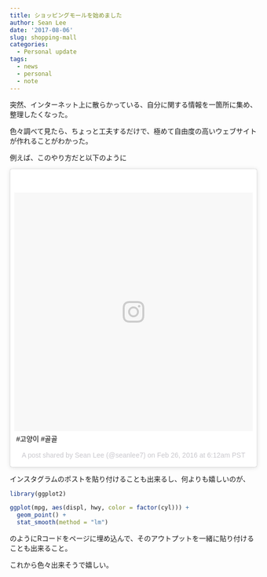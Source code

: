 ```yaml
---
title: ショッピングモールを始めました
author: Sean Lee
date: '2017-08-06'
slug: shopping-mall
categories:
  - Personal update
tags:
  - news
  - personal
  - note
---
```


突然、インターネット上に散らかっている、自分に関する情報を一箇所に集め、整理したくなった。

色々調べて見たら、ちょっと工夫するだけで、極めて自由度の高いウェブサイトが作れることがわかった。

例えば、このやり方だと以下のように

<blockquote class="instagram-media" data-instgrm-captioned data-instgrm-version="7" style=" background:#FFF; border:0; border-radius:3px; box-shadow:0 0 1px 0 rgba(0,0,0,0.5),0 1px 10px 0 rgba(0,0,0,0.15); margin: 1px; max-width:658px; padding:0; width:99.375%; width:-webkit-calc(100% - 2px); width:calc(100% - 2px);"><div style="padding:8px;"> <div style=" background:#F8F8F8; line-height:0; margin-top:40px; padding:50.0% 0; text-align:center; width:100%;"> <div style=" background:url(data:image/png;base64,iVBORw0KGgoAAAANSUhEUgAAACwAAAAsCAMAAAApWqozAAAABGdBTUEAALGPC/xhBQAAAAFzUkdCAK7OHOkAAAAMUExURczMzPf399fX1+bm5mzY9AMAAADiSURBVDjLvZXbEsMgCES5/P8/t9FuRVCRmU73JWlzosgSIIZURCjo/ad+EQJJB4Hv8BFt+IDpQoCx1wjOSBFhh2XssxEIYn3ulI/6MNReE07UIWJEv8UEOWDS88LY97kqyTliJKKtuYBbruAyVh5wOHiXmpi5we58Ek028czwyuQdLKPG1Bkb4NnM+VeAnfHqn1k4+GPT6uGQcvu2h2OVuIf/gWUFyy8OWEpdyZSa3aVCqpVoVvzZZ2VTnn2wU8qzVjDDetO90GSy9mVLqtgYSy231MxrY6I2gGqjrTY0L8fxCxfCBbhWrsYYAAAAAElFTkSuQmCC); display:block; height:44px; margin:0 auto -44px; position:relative; top:-22px; width:44px;"></div></div> <p style=" margin:8px 0 0 0; padding:0 4px;"> <a href="https://www.instagram.com/p/BCQJw5OD2Qh/" style=" color:#000; font-family:Arial,sans-serif; font-size:14px; font-style:normal; font-weight:normal; line-height:17px; text-decoration:none; word-wrap:break-word;" target="_blank">#고양이 #골골</a></p> <p style=" color:#c9c8cd; font-family:Arial,sans-serif; font-size:14px; line-height:17px; margin-bottom:0; margin-top:8px; overflow:hidden; padding:8px 0 7px; text-align:center; text-overflow:ellipsis; white-space:nowrap;">A post shared by Sean Lee (@seanlee7) on <time style=" font-family:Arial,sans-serif; font-size:14px; line-height:17px;" datetime="2016-02-26T14:12:12+00:00">Feb 26, 2016 at 6:12am PST</time></p></div></blockquote>
<script async defer src="//platform.instagram.com/en_US/embeds.js"></script>

インスタグラムのポストを貼り付けることも出来るし、何よりも嬉しいのが、

```r
library(ggplot2)

ggplot(mpg, aes(displ, hwy, color = factor(cyl))) + 
  geom_point() +
  stat_smooth(method = "lm")
```

のようにRコードをページに埋め込んで、そのアウトプットを一緒に貼り付けることも出来ること。

これから色々出来そうで嬉しい。